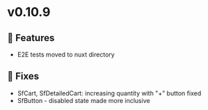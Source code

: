 
<Meta title="Releases/v0.10.9 - Latest/Change log" />

# v0.10.9

## 🚀 Features

- E2E tests moved to nuxt directory

## 🐛 Fixes

- SfCart, SfDetailedCart: increasing quantity with "+" button fixed
- SfButton - disabled state made more inclusive
